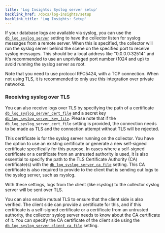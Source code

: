 ```yaml
---
title: 'Log Insights: Syslog server setup'
backlink_href: /docs/log-insights/setup
backlink_title: 'Log Insights: Setup'
---
```


If your database logs are available via syslog, you can use the [`db_log_syslog_server`](/docs/collector/settings#self-managed-servers)
setting to have the collector listen for syslog messages from a remote server.
When this is specified, the collector will run the syslog server behind the
scene on the specified port to receive syslog messages.
This should be a local address like "0.0.0.0:32514" and it's recommended to use
an unprivileged port number (1024 and up) to avoid running the syslog server as
root.

Note that you need to use protocol RFC5424, with a TCP connection. When not
using TLS, it is recommended to only use this integration over private networks.

### Receiving syslog over TLS

You can also receive logs over TLS by specifying the path of a certificate [`db_log_syslog_server_cert_file`](/docs/collector/settings#self-managed-servers)
and a secret key [`db_log_syslog_server_key_file`](/docs/collector/settings#self-managed-servers).
Please note that if the `db_log_syslog_server_cert_file` setting is provided,
the connection needs to be made as TLS and the connection attempt without TLS
will be rejected.

This certificate is for the syslog server running on the collector. You have the
option to use an existing certificate or generate a new self-signed certificate
specifically for this purpose. In cases where a self-signed certificate or a
certificate from an untrusted authority is used, it is also essential to specify
the path to the TLS Certificate Authority (CA) certificate(s) with the [`db_log_syslog_server_ca_file`](/docs/collector/settings#self-managed-servers)
setting. This CA certificate is also required to provide to the client that is
sending out logs to the syslog server, such as rsyslog.

With these settings, logs from the client (like rsyslog) to the collector syslog
server will be sent over TLS.

You can also enable mutual TLS to ensure that the client side is also verified.
The client side can provide a certificate for this, and if this certificate is
a self-signed certificate or a certificate from an untrusted authority, the
collector syslog server needs to know about the CA certificate of it. You can
specify the CA certificate of the client side using the [`db_log_syslog_server_client_ca_file`](/docs/collector/settings#self-managed-servers)
setting.
